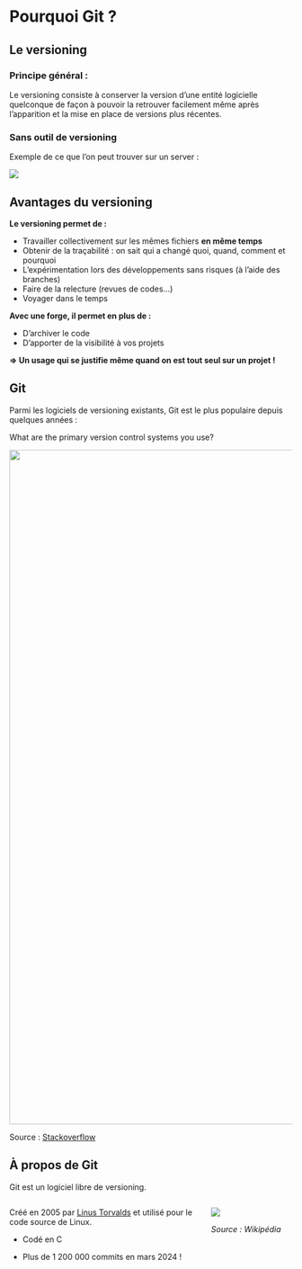 # Pourquoi Git ? {.backgroundTitre}

## Le versioning

### Principe général :

Le versioning consiste à conserver la version d'une entité logicielle quelconque 
de façon à pouvoir la retrouver facilement même après l'apparition et la mise 
en place de versions plus récentes.

### Sans outil de versioning

Exemple de ce que l'on peut trouver sur un server :  

![](img/cerise_sans_versionning.png)

## Avantages du versioning

**Le versioning permet de :**  

- Travailler collectivement sur les mêmes fichiers **en même temps**  
- Obtenir de la traçabilité : on sait qui a changé quoi, quand, comment et pourquoi
- L'expérimentation lors des développements sans risques (à l'aide des branches)
- Faire de la relecture (revues de codes...)
- Voyager dans le temps

**Avec une forge, il permet en plus de :**  

- D'archiver le code  
- D'apporter de la visibilité à vos projets  

**=> Un usage qui se justifie même quand on est tout seul sur un projet !** 

## Git

Parmi les logiciels de versioning existants, Git est le plus populaire depuis quelques années :


[What are the primary version control systems you use?]{.bolder}

![](img/git_popularity.png){width=1200}

Source : [Stackoverflow](https://survey.stackoverflow.co/2022/#version-control-version-control-system)

## À propos de Git

Git est un logiciel libre de versioning.

:::: {.columns}

::: {.column width="70%"}

Créé en 2005 par [Linus Torvalds](https://fr.wikipedia.org/wiki/Linus_Torvalds) et utilisé pour le code source de Linux.  

- Codé en C  

- Plus de 1 200 000 commits en mars 2024 !

:::

::: {.column width="30%"}

![](img/Linus_Torvalds.jpg)

*Source : Wikipédia*
:::

::::
